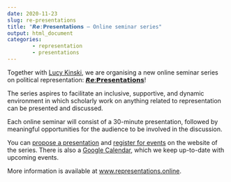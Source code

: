 ---
date: 2020-11-23
slug: re-presentations
title: "𝙍𝙚:𝗣𝗿𝗲𝘀𝗲𝗻𝘁𝗮𝘁𝗶𝗼𝗻𝘀 — Online seminar series"
output: html_document
categories:
        - representation
        - presentations
---

Together with <a href="https://www.representations.online/author/lucy-kinski/" target="_blank">Lucy Kinski</a>, we are organising a new online seminar series on political representation: <a href="https://www.representations.online/" target="_blank"> 𝙍𝙚:𝗣𝗿𝗲𝘀𝗲𝗻𝘁𝗮𝘁𝗶𝗼𝗻𝘀</a>!

The series aspires to facilitate an inclusive, supportive, and dynamic environment in which scholarly work on anything related to representation can be presented and discussed.

Each online seminar will consist of a 30-minute presentation, followed by meaningful opportunities for the audience to be involved in the discussion.

You can <a href="https://www.representations.online/proposal/" target="_blank">propose a presentation</a>  and <a href="https://www.representations.online/registration/" target="_blank">register for events</a> on the website of the series. There is also a <a href="https://calendar.google.com/calendar/u/0?cid=ZWlndDJsZXJ0ajhoazQ3MWczbDBtODQ0ODBAZ3JvdXAuY2FsZW5kYXIuZ29vZ2xlLmNvbQ" target="_blank">Google Calendar</a>, which we keep up-to-date with upcoming events.

More information is available at <a href="https://www.representations.online/" target="_blank">www.representations.online</a>.